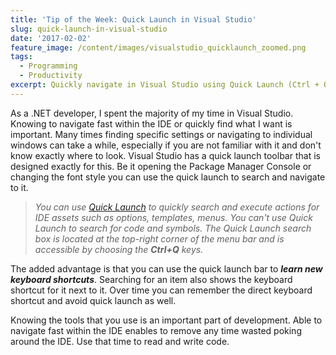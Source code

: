 ```yaml
---
title: 'Tip of the Week: Quick Launch in Visual Studio'
slug: quick-launch-in-visual-studio
date: '2017-02-02'
feature_image: /content/images/visualstudio_quicklaunch_zoomed.png
tags:
  - Programming
  - Productivity
excerpt: Quickly navigate in Visual Studio using Quick Launch (Ctrl + Q)
---
```

<ImageCard src="/content/images/visualstudio_quicklaunch.png" alt="Visual Studio Quick Launch" />

As a .NET developer, I spent the majority of my time in Visual Studio. Knowing to navigate fast within the IDE or quickly find what I want is important. Many times finding specific settings or navigating to individual windows can take a while, especially if you are not familiar with it and don't know exactly where to look. Visual Studio has a quick launch toolbar that is designed exactly for this. Be it opening the Package Manager Console or changing the font style you can use the quick launch to search and navigate to it.

> _You can use [Quick Launch](https://msdn.microsoft.com/en-us/library/hh417697.aspx) to quickly search and execute actions for IDE assets such as options, templates, menus. You can't use Quick Launch to search for code and symbols. The Quick Launch search box is located at the top-right corner of the menu bar and is accessible by choosing the **Ctrl+Q** keys._

The added advantage is that you can use the quick launch bar to **_learn new keyboard shortcuts_**. Searching for an item also shows the keyboard shortcut for it next to it. Over time you can remember the direct keyboard shortcut and avoid quick launch as well.

<ImageCard src="/content/images/visualstudio_quicklaunch_keyboardShortcuts.png" alt="Visual Studio Quick Launch learn keyboard shortcuts" />

Knowing the tools that you use is an important part of development. Able to navigate fast within the IDE enables to remove any time wasted poking around the IDE. Use that time to read and write code.
